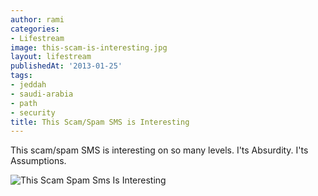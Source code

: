 ```yaml
---
author: rami
categories:
- Lifestream
image: this-scam-is-interesting.jpg
layout: lifestream
publishedAt: '2013-01-25'
tags:
- jeddah
- saudi-arabia
- path
- security
title: This Scam/Spam SMS is Interesting
---
```


This scam/spam SMS is interesting on so many levels. I'ts Absurdity. I'ts Assumptions.

![This Scam Spam Sms Is Interesting](/assets/images/content/lifestream/this-scam-is-interesting.jpg)
